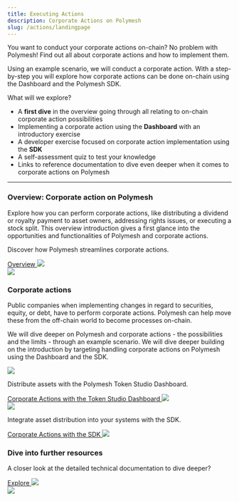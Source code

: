 ```yaml
---
title: Executing Actions
description: Corporate Actions on Polymesh
slug: /actions/landingpage
---
```



You want to conduct your corporate actions on-chain? No problem with Polymesh! Find out all about corporate actions and how to implement them.

Using an example scenario, we will conduct a corporate action. With a step-by-step you will explore how corporate actions can be done on-chain using the Dashboard and the Polymesh SDK.

What will we explore?
* A **first dive** in the overview going through all relating to on-chain corporate action possibilities
* Implementing a corporate action using the **Dashboard** with an introductory exercise
* A developer exercise focused on corporate action implementation using the **SDK**
* A self-assessment quiz to test your knowledge
* Links to reference documentation to dive even deeper when it comes to corporate actions on Polymesh 

***

<div class="box-overview-card">
	<div class="content-left">
		<h3>Overview: Corporate action on Polymesh</h3>
		<p>Explore how you can perform corporate actions, like distributing a dividend or royalty payment to asset owners, addressing rights issues, or executing a stock split. This overview introduction gives a first glance into the opportunities and functionalities of Polymesh and corporate actions.</p>
		<p>Discover how Polymesh streamlines corporate actions.</p>
		<a class="action-link" href="/actions/introduction">
			Overview
			<img src="/icon-arrow-right.svg"/>
		</a>
	</div>
	<div class="image-right">
		<img src="/illu-p-screen.svg"/>
	</div>
</div>
<h3>Corporate actions</h3>
Public companies when implementing changes in regard to securities, equity, or debt, have to perform corporate actions. Polymesh can help move these from the off-chain world to become processes on-chain.

We will dive deeper on Polymesh and corporate actions - the possibilities and the limits - through an example scenario. We will dive deeper building on the introduction by targeting handling corporate actions on Polymesh using the Dashboard and the SDK.


<div class="box-action-cards">
	<div class="content-wrapper">
		<div class="action-card">
			<img class="action-icon" src="/tmpAssets/briefcase-01.svg"/>
			<p>Distribute assets with the Polymesh Token Studio Dashboard.</p>
			<a class="action-link" href="/actions/dashboard">
				Corporate Actions with the Token Studio Dashboard
				<img src="/icon-arrow-right.svg"/>
			</a>
		</div>
		<div class="action-card">
			<img class="action-icon" src="/tmpAssets/brackets-01.svg"/>
			<p>Integrate asset distribution into your systems with the SDK.</p>
			<a class="action-link" href="/actions/sdk">
				Corporate Actions with the SDK
				<img src="/icon-arrow-right.svg"/>
			</a>
		</div>
	</div>
</div>

<div class="box-overview-card">
	<div class="content-left">
		<h3>Dive into further resources</h3>
		<p>A closer look at the detailed technical documentation to dive deeper?</p>
		<a class="action-link" href="#">
			Explore
			<img src="/icon-arrow-right.svg"/>
		</a>
	</div>
	<div class="image-right">
		<img src="/illu-p-code.svg"/>
	</div>
</div>
